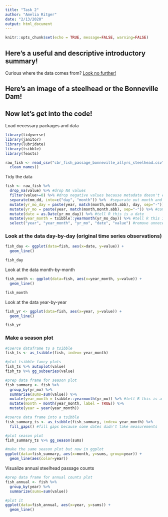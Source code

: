```yaml
---
title: "Task 2"
author: "Amelia Ritger"
date: "2/13/2020"
output: html_document
---
```


```r
knitr::opts_chunk$set(echo = TRUE, message=FALSE, warning=FALSE)
```

## Here's a useful and descriptive introductory summary! 
Curious where the data comes from? [Look no further!](http://www.cbr.washington.edu/dart/query/adult_graph_text)

## Here's an image of a steelhead or the Bonneville Dam!

## Now let's get into the code! 

Load necessary packages and data
```r
library(tidyverse)
library(janitor)
library(lubridate)
library(tsibble)
library(feasts)

raw_fish <- read_csv("cbr_fish_passage_bonneville_allyrs_steelhead.csv") %>% 
  clean_names()
```

Tidy the data
```r
fish <- raw_fish %>%
  drop_na(value) %>% #drop NA values
  filter(value>=0) %>% #drop negative values because metadata doesn't explain what they mean
  separate(mm_dd, into=c("day", "month")) %>%  #separate out month and day
  mutate(yr_mo_day = paste(year, match(month,month.abb), day, sep="-")) %>% #combine all date columns and separate by -
  mutate(yr_mo = paste(year, match(month,month.abb), sep="-")) %>% #combine all date columns and separate by -
  mutate(date = as.Date(yr_mo_day)) %>% #tell R this is a date
  mutate(year_month = tsibble::yearmonth(yr_mo_day)) %>% #tell R this is a date
  select("year", "year_month", "yr_mo", "date", "value") #remove unnecessary variables
```

### Look at the data day-by-day (original time series observations)
```r
fish_day <- ggplot(data=fish, aes(x=date, y=value)) +
  geom_line()

fish_day
```

Look at the data month-by-month
```r
fish_month <- ggplot(data=fish, aes(x=year_month, y=value)) +
  geom_line()

fish_month
```

Look at the data year-by-year
```r
fish_yr <- ggplot(data=fish, aes(x=year, y=value)) +
  geom_line()

fish_yr
```

### Make a season plot
```r
#Coerce dataframe to a tsibble
fish_ts <- as_tsibble(fish, index= year_month)

#plot tsibble fancy plots
fish_ts %>% autoplot(value)
fish_ts %>% gg_subseries(value)

#prep data frame for season plot
fish_summary <- fish %>% 
  group_by(yr_mo) %>%
  summarise(sums=sum(value)) %>% 
  mutate(year_month = tsibble::yearmonth(yr_mo)) %>% #tell R this is a date
  mutate(month = month(year_month, label = TRUE)) %>% 
  mutate(year = year(year_month))

#coerce data frame into a tsibble
fish_summary_ts <- as_tsibble(fish_summary, index= year_month) %>% 
  fill_gaps() #fill gaps because some dates didn't take measurements

#plot season plot
fish_summary_ts %>% gg_season(sums)

#make the same season plot but now in ggplot
ggplot(data=fish_summary, aes(x=month, y=sums, group=year)) +
  geom_line(aes(color=year))
```

Visualize annual steelhead passage counts
```r
#prep data frame for annual counts plot
fish_annual <- fish %>% 
  group_by(year) %>% 
  summarize(sums=sum(value))

#plot it
ggplot(data=fish_annual, aes(x=year, y=sums)) +
  geom_line()
```


